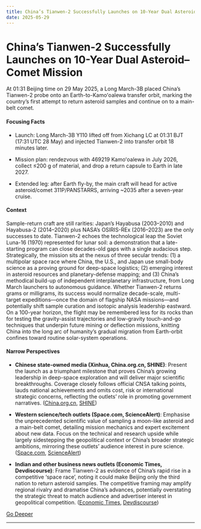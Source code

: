 ```yaml
---
title: China’s Tianwen-2 Successfully Launches on 10-Year Dual Asteroid–Comet Mission
date: 2025-05-29
---
```


# China’s Tianwen-2 Successfully Launches on 10-Year Dual Asteroid–Comet Mission

At 01:31 Beijing time on 29 May 2025, a Long March-3B placed China’s Tianwen-2 probe onto an Earth-to-Kamoʻoalewa transfer orbit, marking the country’s first attempt to return asteroid samples and continue on to a main-belt comet.

#### Focusing Facts

- Launch: Long March-3B Y110 lifted off from Xichang LC at 01:31 BJT (17:31 UTC 28 May) and injected Tianwen-2 into transfer orbit 18 minutes later.

- Mission plan: rendezvous with 469219 Kamoʻoalewa in July 2026, collect ≤200 g of material, and drop a return capsule to Earth in late 2027.

- Extended leg: after Earth fly-by, the main craft will head for active asteroid/comet 311P/PANSTARRS, arriving ~2035 after a seven-year cruise.

#### Context

Sample-return craft are still rarities: Japan’s Hayabusa (2003–2010) and Hayabusa-2 (2014–2020) plus NASA’s OSIRIS-REx (2016–2023) are the only successes to date.  Tianwen-2 echoes the technological leap the Soviet Luna-16 (1970) represented for lunar soil: a demonstration that a late-starting program can close decades-old gaps with a single audacious step.  Strategically, the mission sits at the nexus of three secular trends: (1) a multipolar space race where China, the U.S., and Japan use small-body science as a proving ground for deep-space logistics; (2) emerging interest in asteroid resources and planetary-defense mapping; and (3) China’s methodical build-up of independent interplanetary infrastructure, from Long March launchers to autonomous guidance.  Whether Tianwen-2 returns grams or milligrams, its success would normalize decade-scale, multi-target expeditions—once the domain of flagship NASA missions—and potentially shift sample curation and isotopic analysis leadership eastward.  On a 100-year horizon, the flight may be remembered less for its rocks than for testing the gravity-assist trajectories and low-gravity touch-and-go techniques that underpin future mining or deflection missions, knitting China into the long arc of humanity’s gradual migration from Earth-orbit confines toward routine solar-system operations.

#### Narrow Perspectives

- **Chinese state-owned media (Xinhua, China.org.cn, SHINE)**: Present the launch as a triumphant milestone that proves China’s growing leadership in deep-space exploration and will deliver major scientific breakthroughs. Coverage closely follows official CNSA talking points, lauds national achievements and omits cost, risk or international strategic concerns, reflecting the outlets’ role in promoting government narratives. ([China.org.cn](http://www.china.org.cn/2025-05/29/content_117900824.shtml), [SHINE](https://www.shine.cn/news/nation/2505299731/))

- **Western science/tech outlets (Space.com, ScienceAlert)**: Emphasise the unprecedented scientific value of sampling a moon-like asteroid and a main-belt comet, detailing mission mechanics and expert excitement about new data. Focus on the technical and research upside while largely sidestepping the geopolitical context or China’s broader strategic ambitions, mirroring these outlets’ audience interest in pure science. ([Space.com](https://www.space.com/space-exploration/launches-spacecraft/china-launching-tianwen-2-mission-today-to-snag-samples-of-a-near-earth-asteroid), [ScienceAlert](https://www.sciencealert.com/chinas-tianwen-2-launches-to-grab-first-living-fossil-asteroid-samples))

- **Indian and other business news outlets (Economic Times, Devdiscourse)**: Frame Tianwen-2 as evidence of China’s rapid rise in a competitive ‘space race’, noting it could make Beijing only the third nation to return asteroid samples. The competitive framing may amplify regional rivalry and dramatise China’s advances, potentially overstating the strategic threat to match audience and advertiser interest in geopolitical competition. ([Economic Times](https://economictimes.indiatimes.com/news/international/world-news/china-launches-mission-to-retrieve-asteroid-samples/articleshow/121477247.cms), [Devdiscourse](https://www.devdiscourse.com/article/science-environment/3439035-china-embarks-on-astounding-asteroid-sample-retrieval-mission))


[Go Deeper](https://www.perplexity.ai/search?q=China%E2%80%99s+Tianwen-2+Successfully+Launches+on+10-Year+Dual+Asteroid%E2%80%93Comet+Mission)

---

<a id='spacex-starship-flight-9-reuses-booster-but-loses-vehicle-after-46-minute-mission'></a>
